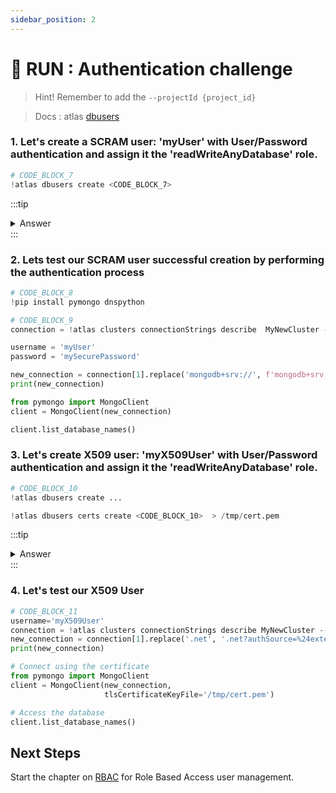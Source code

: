 ```yaml
---
sidebar_position: 2
---
```



# 👐 RUN : Authentication challenge 

> Hint! Remember to add the `--projectId {project_id}`

> Docs : atlas [dbusers](https://www.mongodb.com/docs/atlas/cli/current/command/atlas-dbusers-create/)


### 1. Let's create a SCRAM user: 'myUser' with User/Password authentication and assign it the 'readWriteAnyDatabase' role.

```python
# CODE_BLOCK_7
!atlas dbusers create <CODE_BLOCK_7>
```

:::tip
<details>
    <summary> Answer </summary>
    ```
!atlas dbusers create --username myUser --password mySecurePassword --role readWriteAnyDatabase --projectId {project_id}
```
</details>
:::

### 2. Lets test our SCRAM user successful creation by performing the authentication process
```python
# CODE_BLOCK_8
!pip install pymongo dnspython  
```
```python
# CODE_BLOCK_9
connection = !atlas clusters connectionStrings describe  MyNewCluster --projectId {project_id}

username = 'myUser'
password = 'mySecurePassword'

new_connection = connection[1].replace('mongodb+srv://', f'mongodb+srv://{username}:{password}@')
print(new_connection)

from pymongo import MongoClient
client = MongoClient(new_connection)

client.list_database_names()
```

### 3. Let's create  X509 user: 'myX509User' with User/Password authentication and assign it the 'readWriteAnyDatabase' role.

```python
# CODE_BLOCK_10
!atlas dbusers create ...

!atlas dbusers certs create <CODE_BLOCK_10>  > /tmp/cert.pem
```

:::tip
<details>
    <summary> Answer </summary>
    ```
    # Generate an X509 certificate for a new user
    !atlas dbusers create --username myX509User --x509Type MANAGED --role readAnyDatabase --projectId {project_id}
    # Generate and save the certificate
    !atlas dbusers certs create --username myX509User --monthsUntilExpiration 1 --projectId {project_id} > /tmp/cert.pem
    ```
</details>
:::

### 4. Let's test our X509 User

```python
# CODE_BLOCK_11
username='myX509User'
connection = !atlas clusters connectionStrings describe MyNewCluster --projectId {project_id}
new_connection = connection[1].replace('.net', '.net?authSource=%24external&authMechanism=MONGODB-X509')
print(new_connection)

# Connect using the certificate
from pymongo import MongoClient
client = MongoClient(new_connection,
                     tlsCertificateKeyFile='/tmp/cert.pem')

# Access the database
client.list_database_names()

```
## Next Steps

Start the chapter on [RBAC](./rbac) for Role Based Access user management.
